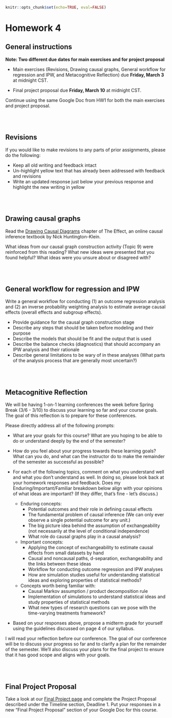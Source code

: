 ```r
knitr::opts_chunk$set(echo=TRUE, eval=FALSE)
```

# Homework 4 {-}

## General instructions {-}

**Note: Two different due dates for main exercises and for project proposal**

- Main exercises (Revisions, Drawing causal graphs, General workflow for regression and IPW, and Metacognitive Reflection) due **Friday, March 3** at midnight CST.

- Final project proposal due **Friday, March 10** at midnight CST.

Continue using the same Google Doc from HW1 for both the main exercises and project proposal.


<br><br>


## Revisions {-}

If you would like to make revisions to any parts of prior assignments, please do the following:

- Keep all old writing and feedback intact
- Un-highlight yellow text that has already been addressed with feedback and revisions
- Write an updated response just below your previous response and highlight the new writing in yellow


<br><br>


## Drawing causal graphs {-}

Read the [Drawing Causal Diagrams](https://theeffectbook.net/ch-DrawingCausalDiagrams.html) chapter of The Effect, an online causal inference textbook by Nick Huntington-Klein.

What ideas from our causal graph construction activity (Topic 9) were reinforced from this reading? What new ideas were presented that you found helpful? What ideas were you unsure about or disagreed with?


<br><br>


## General workflow for regression and IPW {-}

Write a general workflow for conducting (1) an outcome regression analysis and (2) an inverse probability weighting analysis to estimate average causal effects (overall effects and subgroup effects).

- Provide guidance for the causal graph construction stage
- Describe any steps that should be taken before modeling and their purpose
- Describe the models that should be fit and the output that is used
- Describe the balance checks (diagnostics) that should accompany an IPW analysis and their rationale
- Describe general limitations to be wary of in these analyses (What parts of the analysis process that are generally most uncertain?)


<br><br>


## Metacognitive Reflection {-}

We will be having 1-on-1 learning conferences the week before Spring Break (3/6 - 3/10) to discuss your learning so far and your course goals. The goal of this reflection is to prepare for these conferences.

Please directly address all of the following prompts:

- What are your goals for this course? What are you hoping to be able to do or understand deeply by the end of the semester?

- How do you feel about your progress towards these learning goals? What can you do, and what can the instructor do to make the remainder of the semester as successful as possible?

- For each of the following topics, comment on what you understand well and what you don't understand as well. In doing so, please look back at your homework responses and feedback. Does my Enduring/Important/Familiar breakdown below align with your opinions of what ideas are important? (If they differ, that's fine - let's discuss.)
    - Enduring concepts:
        - Potential outcomes and their role in defining causal effects
        - The fundamental problem of causal inference (We can only ever observe a single potential outcome for any unit.)
        - The big picture idea behind the assumption of exchangeability (not necessarily at the level of conditional independence)
        - What role do causal graphs play in a causal analysis?
    - Important concepts:
        - Applying the concept of exchangeability to estimate causal effects from small datasets by hand
        - Causal and noncausal paths, d-separation, exchangeability and the links between these ideas
        - Workflow for conducting outcome regression and IPW analyses
        - How are simulation studies useful for understanding statistical ideas and exploring properties of statistical methods?
    - Concepts worth being familiar with:
        - Causal Markov assumption / product decomposition rule
        - Implementation of simulations to understand statistical ideas and study properties of statistical methods
        - What new types of research questions can we pose with the time-varying treatments framework?

- Based on your responses above, propose a midterm grade for yourself using the guidelines discussed on page 4 of our syllabus.

I will read your reflection before our conference. The goal of our conference will be to discuss your progress so far and to clarify a plan for the remainder of the semester. We'll also discuss your plans for the final project to ensure that it has good scope and aligns with your goals.


<br><br>


## Final Project Proposal

Take a look at our [Final Project page](final-project.html) and complete the Project Proposal described under the Timeline section, Deadline 1. Put your responses in a new "Final Project Proposal" section of your Google Doc for this course.

